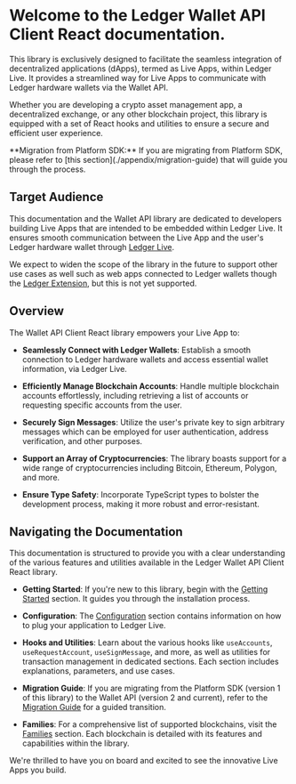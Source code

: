 
# Welcome to the Ledger Wallet API Client React documentation.

This library is exclusively designed to facilitate the seamless integration of decentralized applications (dApps), termed as Live Apps, within Ledger Live. It provides a streamlined way for Live Apps to communicate with Ledger hardware wallets via the Wallet API.

Whether you are developing a crypto asset management app, a decentralized exchange, or any other blockchain project, this library is equipped with a set of React hooks and utilities to ensure a secure and efficient user experience.

<Callout emoji="💡">
  **Migration from Platform SDK:** If you are migrating from Platform SDK,
  please refer to [this section](./appendix/migration-guide) that will guide you
  through the process.
</Callout>

## Target Audience

This documentation and the Wallet API library are dedicated to developers building Live Apps that are intended to be embedded within Ledger Live. It ensures smooth communication between the Live App and the user's Ledger hardware wallet through [Ledger Live](https://www.ledger.com/ledger-live).

We expect to widen the scope of the library in the future to support other use cases as well such as web apps connected to Ledger wallets though the [Ledger Extension](https://www.ledger.com/ledger-extension), but this is not yet supported.

## Overview

The Wallet API Client React library empowers your Live App to:

- **Seamlessly Connect with Ledger Wallets**: Establish a smooth connection to Ledger hardware wallets and access essential wallet information, via Ledger Live.

- **Efficiently Manage Blockchain Accounts**: Handle multiple blockchain accounts effortlessly, including retrieving a list of accounts or requesting specific accounts from the user.

- **Securely Sign Messages**: Utilize the user's private key to sign arbitrary messages which can be employed for user authentication, address verification, and other purposes.

- **Support an Array of Cryptocurrencies**: The library boasts support for a wide range of cryptocurrencies including Bitcoin, Ethereum, Polygon, and more.

- **Ensure Type Safety**: Incorporate TypeScript types to bolster the development process, making it more robust and error-resistant.

## Navigating the Documentation

This documentation is structured to provide you with a clear understanding of the various features and utilities available in the Ledger Wallet API Client React library.

- **Getting Started**: If you're new to this library, begin with the [Getting Started](./react/getting-started) section. It guides you through the installation process.

- **Configuration**: The [Configuration](./react/configuration) section contains information on how to plug your application to Ledger Live.

- **Hooks and Utilities**: Learn about the various hooks like `useAccounts`, `useRequestAccount`, `useSignMessage`, and more, as well as utilities for transaction management in dedicated sections. Each section includes explanations, parameters, and use cases.

- **Migration Guide**: If you are migrating from the Platform SDK (version 1 of this library) to the Wallet API (version 2 and current), refer to the [Migration Guide](./appendix/migration-guide) for a guided transition.

- **Families**: For a comprehensive list of supported blockchains, visit the [Families](./appendix/families) section. Each blockchain is detailed with its features and capabilities within the library.

We're thrilled to have you on board and excited to see the innovative Live Apps you build.
